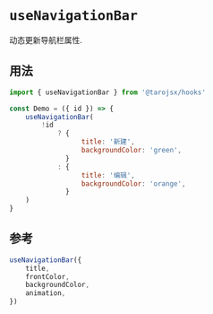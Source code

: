 # `useNavigationBar`

动态更新导航栏属性.

## 用法

```jsx
import { useNavigationBar } from '@tarojsx/hooks'

const Demo = ({ id }) => {
    useNavigationBar(
        !id
            ? {
                  title: '新建',
                  backgroundColor: 'green',
              }
            : {
                  title: '编辑',
                  backgroundColor: 'orange',
              }
    )
}
```

## 参考

```ts
useNavigationBar({
    title,
    frontColor,
    backgroundColor,
    animation,
})
```
